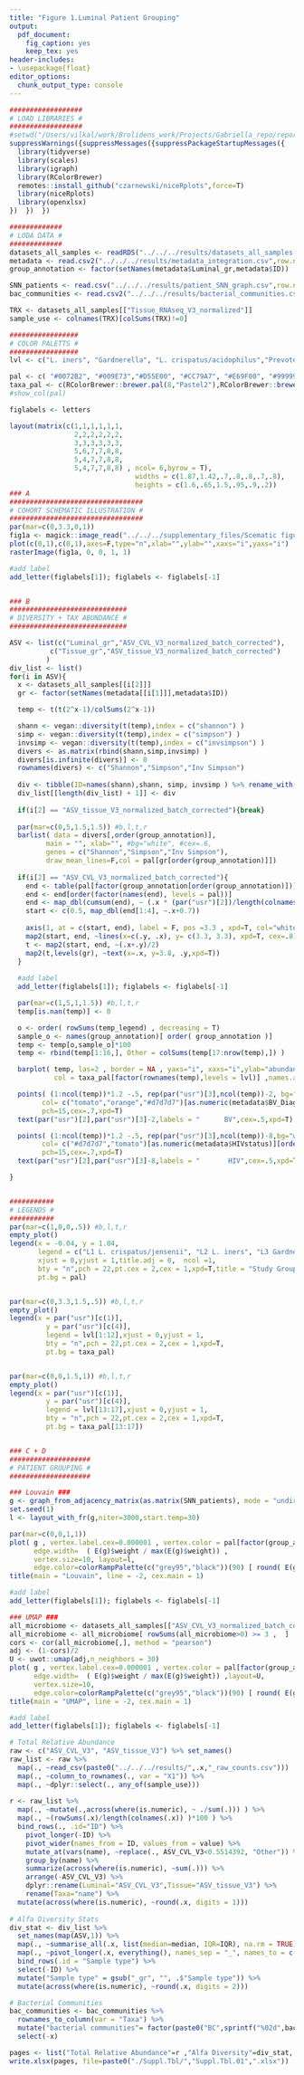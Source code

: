 ```yaml
---
title: "Figure 1.Luminal Patient Grouping"
output: 
  pdf_document:
    fig_caption: yes
    keep_tex: yes
header-includes: 
- \usepackage{float}
editor_options: 
  chunk_output_type: console
---
```


```r
##################
# LOAD LIBRARIES #
##################
#setwd("/Users/vilkal/work/Brolidens_work/Projects/Gabriella_repo/reports/rmarkdown/manuscript")
suppressWarnings({suppressMessages({suppressPackageStartupMessages({
  library(tidyverse)
  library(scales)
  library(igraph)
  library(RColorBrewer)
  remotes::install_github("czarnewski/niceRplots",force=T)
  library(niceRplots)
  library(openxlsx)
})  })  })

#############
# LODA DATA #
#############
datasets_all_samples <- readRDS("../../../results/datasets_all_samples.RDS")
metadata <- read.csv2("../../../results/metadata_integration.csv",row.names = 1)
group_annotation <- factor(setNames(metadata$Luminal_gr,metadata$ID))

SNN_patients <- read.csv("../../../results/patient_SNN_graph.csv",row.names = 1)
bac_communities <- read.csv2("../../../results/bacterial_communities.csv",row.names = 1)

TRX <- datasets_all_samples[["Tissue_RNAseq_V3_normalized"]]
sample_use <- colnames(TRX)[colSums(TRX)!=0]

#################
# COLOR PALETTS #
#################
lvl <- c("L. iners", "Gardnerella", "L. crispatus/acidophilus","Prevotella", "Atopobium","Sneathia", "L. jensenii", "Megasphaera", "Streptococcus", "Anaerococcus", "BVAB2", "Escherichia/Shigella", "BVAB1", "Dialister", "Mycoplasma", "Bifidobacterium", "Other")

pal <- c( "#0072B2", "#009E73","#D55E00", "#CC79A7", "#E69F00", "#999999")
taxa_pal <- c(RColorBrewer::brewer.pal(8,"Pastel2"),RColorBrewer::brewer.pal(8,"Pastel1"),"grey90")
#show_col(pal)
```


```r
figlabels <- letters

layout(matrix(c(1,1,1,1,1,1,
                2,2,2,2,2,2,
                3,3,3,3,3,3,
                5,6,7,7,8,8,
                5,4,7,7,8,8,
                5,4,7,7,8,8) , ncol= 6,byrow = T),
                               widths = c(1.87,1.42,.7,.8,.8,.7,.8),
                               heights = c(1.6,.65,1.5,.95,.9,.2))
### A
#################################
# COHORT SCHEMATIC ILLUSTRATION #
#################################
par(mar=c(0,3.3,0,1))
fig1a <- magick::image_read("../../../supplementary_files/Scematic figure.pdf", density = 900 )
plot(c(0,1),c(0,1),axes=F,type="n",xlab="",ylab="",xaxs="i",yaxs="i")
rasterImage(fig1a, 0, 0, 1, 1)

#add label
add_letter(figlabels[1]); figlabels <- figlabels[-1]


### B
#############################
# DIVERSITY + TAX ABUNDANCE #
#############################

ASV <- list(c("Luminal_gr","ASV_CVL_V3_normalized_batch_corrected"),
          c("Tissue_gr","ASV_tissue_V3_normalized_batch_corrected")
         )
div_list <- list()
for(i in ASV){
  x <- datasets_all_samples[[i[2]]]
  gr <- factor(setNames(metadata[[i[1]]],metadata$ID))

  temp <- t(t(2^x-1)/colSums(2^x-1))

  shann <- vegan::diversity(t(temp),index = c("shannon") )
  simp <- vegan::diversity(t(temp),index = c("simpson") )
  invsimp <- vegan::diversity(t(temp),index = c("invsimpson") )
  divers <- as.matrix(rbind(shann,simp,invsimp) )
  divers[is.infinite(divers)] <- 0
  rownames(divers) <- c("Shannon","Simpson","Inv Simpson")
  
  div <- tibble(ID=names(shann),shann, simp, invsimp ) %>% rename_with(., ~paste0(c("ID","Shannon","Simpson","Inv Simpson")))
  div_list[[length(div_list) + 1]] <- div
  
  if(i[2] == "ASV_tissue_V3_normalized_batch_corrected"){break}
  
  par(mar=c(0,5,1.5,1.5)) #b,l,t,r
  barlist( data = divers[,order(group_annotation)],
         main = "", xlab="", #bg="white", #cex=.6, 
         genes = c("Shannon","Simpson","Inv Simpson"),
         draw_mean_lines=F,col = pal[gr[order(group_annotation)]])
  
  if(i[2] == "ASV_CVL_V3_normalized_batch_corrected"){
    end <- table(pal[factor(group_annotation[order(group_annotation)])])
    end <- end[order(factor(names(end), levels = pal))]
    end <- map_dbl(cumsum(end), ~ (.x * (par("usr")[2])/length(colnames(divers)))-.2 )
    start <- c(0.5, map_dbl(end[1:4], ~.x+0.7))
    
    axis(1, at = c(start, end), label = F, pos =3.3 , xpd=T, col="white",col.ticks="black")
    map2(start, end, ~lines(x=c(.y, .x), y= c(3.3, 3.3), xpd=T, cex=.8))
    t <- map2(start, end, ~(.x+.y)/2)
    map2(t,levels(gr), ~text(x=.x, y=3.8, .y,xpd=T))
  }
  
  #add label
  add_letter(figlabels[1]); figlabels <- figlabels[-1]

  par(mar=c(1,5,1,1.5)) #b,l,t,r
  temp[is.nan(temp)] <- 0

  o <- order( rowSums(temp_legend) , decreasing = T)
  sample_o <- names(group_annotation)[ order( group_annotation )]
  temp <- temp[o,sample_o]*100
  temp <- rbind(temp[1:16,], Other = colSums(temp[17:nrow(temp),]) )

  barplot( temp, las=2 , border = NA , yaxs="i", xaxs="i",ylab="abundance",main=gsub("_gr","",i[1]),font.main=1,
           col = taxa_pal[factor(rownames(temp),levels = lvl)] ,names.arg = rep("",ncol(temp)))

  points( (1:ncol(temp))*1.2 -.5, rep(par("usr")[3],ncol(temp))-2, bg="white",
        col= c("tomato","orange","#d7d7d7")[as.numeric(metadata$BV_Diagnosis_v3)][order( group_annotation )],
        pch=15,cex=.7,xpd=T)
  text(par("usr")[2],par("usr")[3]-2,labels = "      BV",cex=.5,xpd=T)

  points( (1:ncol(temp))*1.2 -.5, rep(par("usr")[3],ncol(temp))-8,bg="white",
        col= c("#d7d7d7","tomato")[as.numeric(metadata$HIVstatus)][order( group_annotation )],
        pch=15,cex=.7,xpd=T)
  text(par("usr")[2],par("usr")[3]-8,labels = "       HIV",cex=.5,xpd=T)

}


###########
# LEGENDS #
###########
par(mar=c(1,0,0,.5)) #b,l,t,r
empty_plot()
legend(x = -0.04, y = 1.04, 
       legend = c("L1 L. crispatus/jensenii", "L2 L. iners", "L3 Gardnerella", "L4 High diverse", "L5 Other") ,
       xjust = 0,yjust = 1,title.adj = 0,  ncol =1,
       bty = "n",pch = 22,pt.cex = 2,cex = 1,xpd=T,title = "Study Groups",
       pt.bg = pal)


par(mar=c(0,3.3,1.5,.5)) #b,l,t,r
empty_plot()
legend(x = par("usr")[c(1)],
         y = par("usr")[c(4)],
         legend = lvl[1:12],xjust = 0,yjust = 1,
         bty = "n",pch = 22,pt.cex = 2,cex = 1,xpd=T,
         pt.bg = taxa_pal)


par(mar=c(0,0,1.5,1)) #b,l,t,r
empty_plot()
legend(x = par("usr")[c(1)],
         y = par("usr")[c(4)],
         legend = lvl[13:17],xjust = 0,yjust = 1,
         bty = "n",pch = 22,pt.cex = 2,cex = 1,xpd=T,
         pt.bg = taxa_pal[13:17])


### C + D
####################
# PATIENT GROUPING #
####################

### Louvain ###
g <- graph_from_adjacency_matrix(as.matrix(SNN_patients), mode = "undirected",diag = F,weighted = T)
set.seed(1)
l <- layout_with_fr(g,niter=3000,start.temp=30)

par(mar=c(0,0,1,1))
plot( g , vertex.label.cex=0.000001 , vertex.color = pal[factor(group_annotation)] ,
      edge.width=  ( E(g)$weight / max(E(g)$weight)) ,
      vertex.size=10, layout=l,
      edge.color=colorRampPalette(c("grey95","black"))(90) [ round( E(g)$weight / max(E(g)$weight) * 88 )+1 ] )
title(main = "Louvain", line = -2, cex.main = 1)

#add label
add_letter(figlabels[1]); figlabels <- figlabels[-1]

### UMAP ###
all_microbiome <- datasets_all_samples[["ASV_CVL_V3_normalized_batch_corrected"]]
all_microbiome <- all_microbiome[ rowSums(all_microbiome>0) >= 3 ,  ]
cors <- cor(all_microbiome[,], method = "pearson")
adj <- (1-cors)/2
U <- uwot::umap(adj,n_neighbors = 30)
plot( g , vertex.label.cex=0.000001 , vertex.color = pal[factor(group_annotation)] , 
      edge.width=  ( E(g)$weight / max(E(g)$weight)) ,layout=U,
      vertex.size=10,
      edge.color=colorRampPalette(c("grey95","black"))(90) [ round( E(g)$weight / max(E(g)$weight) * 88 )+1 ] )
title(main = "UMAP", line = -2, cex.main = 1)

#add label
add_letter(figlabels[1]); figlabels <- figlabels[-1]

```


```r
# Total Relative Abundance 
raw <- c("ASV_CVL_V3", "ASV_tissue_V3") %>% set_names()
raw_list <- raw %>%
  map(., ~read_csv(paste0("../../../results/",.x,"_raw_counts.csv")))  %>%
  map(., ~column_to_rownames(., var = "X1")) %>%          
  map(., ~dplyr::select(., any_of(sample_use))) 
            
r <- raw_list %>%
  map(., ~mutate(.,across(where(is.numeric), ~ ./sum(.))) ) %>%
  map(., ~(rowSums(.x)/length(colnames(.x)) )*100 ) %>%
  bind_rows(., .id="ID") %>%
    pivot_longer(-ID) %>% 
    pivot_wider(names_from = ID, values_from = value) %>%
    mutate_at(vars(name), ~replace(., ASV_CVL_V3<0.5514392, "Other")) %>%
    group_by(name) %>%
    summarize(across(where(is.numeric), ~sum(.))) %>%
    arrange(-ASV_CVL_V3) %>%
    dplyr::rename(Luminal="ASV_CVL_V3",Tissue="ASV_tissue_V3") %>%
    rename(Taxa="name") %>%
  mutate(across(where(is.numeric), ~round(.x, digits = 1)))
  
# Alfa Diversity Stats
div_stat <- div_list %>%
  set_names(map(ASV,1)) %>%
  map(., ~summarise_all(.x, list(median=median, IQR=IQR), na.rm = TRUE)) %>%
  map(., ~pivot_longer(.x, everything(), names_sep = "_", names_to = c(".value", "Stats"), )) %>%
  bind_rows(.id = "Sample type") %>%
  select(-ID) %>%
  mutate("Sample type" = gsub("_gr", "", .$"Sample type")) %>%
  mutate(across(where(is.numeric), ~round(.x, digits = 2)))

# Bacterial Communities
bac_communities <- bac_communities %>% 
  rownames_to_column(var = "Taxa") %>%
  mutate("bacterial communities"= factor(paste0("BC",sprintf("%02d",bac_communities$x)))) %>%
  select(-x)

pages <- list("Total Relative Abundance"=r ,"Alfa Diversity"=div_stat, "Bacterial Communities"=bac_communities)
write.xlsx(pages, file=paste0("./Suppl.Tbl/","Suppl.Tbl.01",".xlsx"))

```
